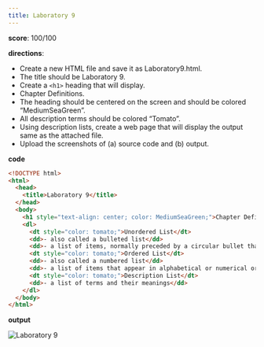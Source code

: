 ```yaml
---
title: Laboratory 9
---
```


**score**: 100/100

**directions**:

- Create a new HTML file and save it as Laboratory9.html.
- The title should be Laboratory 9.
- Create a `<h1>` heading that will display.
- Chapter Definitions.
- The heading should be centered on the screen and should be colored “MediumSeaGreen”.
- All description terms should be colored “Tomato”.
- Using description lists, create a web page that will display the output same as the attached file.
- Upload the screenshots of (a) source code and (b) output.

**code**

```html
<!DOCTYPE html>
<html>
  <head>
    <title>Laboratory 9</title>
  </head>
  <body>
    <h1 style="text-align: center; color: MediumSeaGreen;">Chapter Definitions</h1>
    <dl>
      <dt style="color: tomato;">Unordered List</dt>
      <dd>- also called a bulleted list</dd>
      <dd>- a list of items, normally preceded by a circular bullet that appear in no particular order</dd>
      <dt style="color: tomato;">Ordered List</dt>
      <dd>- also called a numbered list</dd>
      <dd>- a list of items that appear in alphabetical or numerical order</dd>
      <dt style="color: tomato;">Description List</dt>
      <dd>- a list of terms and their meanings</dd>
    </dl>
  </body>
</html>
```

**output**

<Image src="/01/lab9.png" alt="Laboratory 9" width={1704} height={1018} />
